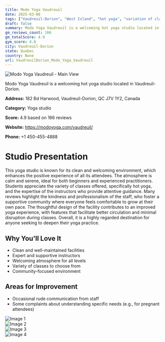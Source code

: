 ```yaml
---
title: Modo Yoga Vaudreuil
date: 2025-03-08
tags: ["Vaudreuil-Dorion", "West Island", "hot yoga", "variation of classes", "cleanliness", "welcoming atmosphere", "Vaudreuil-Dorion"]  
draft: false
summary: Modo Yoga Vaudreuil is a welcoming hot yoga studio located in Vaudreuil-Dorion.
gm_reviews_count: 166
gm_totalScore: 4.9
gym_score: 4.8
city: Vaudreuil-Dorion
state: Quebec
country: None
url: VaudreuilDorion_Modo_Yoga_Vaudreuil
---
```


<div className="aspect-[16/9] relative my-8">
  <img 
    src="https://lh5.googleusercontent.com/p/AF1QipPqiKoZQolIsDENWL24cU-XXFYcJ6SiZUrTgCMo=w1920-h1080-k-no"
    alt="Modo Yoga Vaudreuil - Main View"
    className="object-cover absolute inset-0 w-full h-full rounded-lg"
  />
</div>

Modo Yoga Vaudreuil is a welcoming hot yoga studio located in Vaudreuil-Dorion.

**Address:** 182 Bd Harwood, Vaudreuil-Dorion, QC J7V 1Y2, Canada

**Category:** Yoga studio

**Score:** 4.9 based on 166 reviews

**Website:** https://modoyoga.com/vaudreuil/

**Phone:** +1 450-455-4888

# Studio Presentation

This yoga studio is known for its clean and welcoming environment, which enhances the positive experience of all its attendees. The atmosphere is calm and serene, ideal for both beginners and experienced practitioners. Students appreciate the variety of classes offered, specifically hot yoga, and the expertise of the instructors who provide attentive guidance. Many reviews highlight the kindness and professionalism of the staff, who foster a supportive community where everyone feels comfortable to grow at their own pace. The thoughtful design of the facility contributes to an improved yoga experience, with features that facilitate better circulation and minimal disruption during classes. Overall, it is a highly regarded destination for anyone seeking to deepen their yoga practice.

## Why You'll Love It

- Clean and well-maintained facilities
- Expert and supportive instructors
- Welcoming atmosphere for all levels
- Variety of classes to choose from
- Community-focused environment

## Areas for Improvement

- Occasional rude communication from staff
- Some complaints about understanding specific needs (e.g., for pregnant attendees)

<div className="grid grid-cols-1 xl:grid-cols-2 gap-4 my-8">
<div className="aspect-[4/3] relative"><img src="https://lh3.googleusercontent.com/p/AF1QipM7pCLvgCdjwqXAwVVHWg2N1FchxXdLyIO31lRO=w1920-h1080-k-no" alt="Image 1" className="object-cover absolute inset-0 w-full h-full rounded-lg" /></div>
<div className="aspect-[4/3] relative"><img src="https://lh5.googleusercontent.com/p/AF1QipOTahJecLL3Dy3nMpbeWGBccuOZ_O4piwGOkqCi=w1920-h1080-k-no" alt="Image 2" className="object-cover absolute inset-0 w-full h-full rounded-lg" /></div>
<div className="aspect-[4/3] relative"><img src="https://lh5.googleusercontent.com/p/AF1QipMhpf2nQUWEU5PZRASk7v7NGb2ESxAoL1gKjXSJ=w1920-h1080-k-no" alt="Image 3" className="object-cover absolute inset-0 w-full h-full rounded-lg" /></div>
<div className="aspect-[4/3] relative"><img src="https://lh5.googleusercontent.com/p/AF1QipMyGX3wP77ORvZ7LHiJGMh7ZeilCfUTY-MNGhWB=w1920-h1080-k-no" alt="Image 4" className="object-cover absolute inset-0 w-full h-full rounded-lg" /></div>
</div>